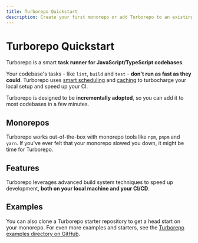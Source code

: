 ```yaml
---
title: Turborepo Quickstart
description: Create your first monorepo or add Turborepo to an existing project.
---
```



# Turborepo Quickstart

Turborepo is a smart **task runner for JavaScript/TypeScript codebases**.

Your codebase's tasks - like `lint`, `build` and `test` - **don't run as fast as they could**. Turborepo uses [smart scheduling](/docs/core-concepts/running-tasks) and [caching](/docs/core-concepts/caching) to turbocharge your local setup and speed up your CI.

Turborepo is designed to be **incrementally adopted**, so you can add it to most codebases in a few minutes.

<QuickStartArea />

## Monorepos

Turborepo works out-of-the-box with monorepo tools like `npm`, `pnpm` and `yarn`. If you've ever felt that your monorepo slowed you down, it might be time for Turborepo.

<MonoreposArea />

## Features

Turborepo leverages advanced build system techniques to speed up development, **both on your local machine and your CI/CD**.

<LearnMoreArea />

## Examples

You can also clone a Turborepo starter repository to get a head start on your monorepo. For even more examples and starters, see the [Turborepo examples directory on GitHub](https://github.com/vercel/turborepo/tree/main/examples).

<ExamplesArea />
